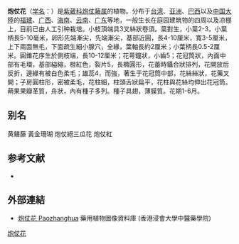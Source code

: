 {{Speciesbox
| name = 炮仗花
| status = 
| status_system = 
| image = Pyrostegia_venusta1.JPG
| image_width = 250px
| genus = Pyrostegia
| species = venusta
| authority = (Ker-Gawl.) Miers in Proc.
}}

'''炮仗花'''（[[学名|学名]]：{{lang|la|''Pyrostegia venusta''}}）是[[紫葳科|紫葳科]][[炮仗藤属|炮仗藤属]]的植物。分布于[[台湾|台湾]]、[[亚洲|亚洲]]、[[巴西|巴西]]以及[[中国大陸|中国大陸]]的[[福建|福建]]、[[广西|广西]]、[[海南|海南]]、[[云南|云南]]、[[广东|广东]]等地，一般生长在庭园建筑物的四周以及凉棚上，目前已由人工引种栽培。小枝頂端具3叉絲狀卷須。葉對生，小葉2-3，小葉柄長5-10毫米，卵形先端漸尖，先端漸尖，基部近圓，長4-10厘米，寬3-5厘米，上下兩面無毛，下面疏生細小腺穴，全緣，葉軸長約2厘米；小葉柄長0.5-2厘米。圓錐花序生於側枝端，長10-12厘米；花萼鐘狀，小齒5；花冠筒狀，內面中部有毛環，基部縊縮，橙紅色，裂片5，長橢圓形，花蕾時鑷合狀排列，花開放后反折，邊緣有被白色柔毛；雄蕊4，而強，著生于花冠筒中部，花絲絲狀，花藥叉開；子房圓柱形，密被柔毛，花柱細，柱頭舌狀扁平，花柱與花絲均伸出花冠筒。蒴果果瓣革質，舟狀，內有種子多列。種子具翅，薄膜質。花期1-6月。

== 别名 ==
黄鳝藤 黃金珊瑚 炮仗絕三瓜花 炮仗紅

== 参考文献 ==
<div class="references-small">
* {{cite web| url =http://www.bioinfo.cn/db05/KmzwSpecies.php?action=view&id=2423| title =炮仗花| work =《中国高等植物数据库全库》| publisher =中国科学院微生物研究所| author =昆明植物研究所| accessdate =2009-02-23| deadurl =yes| archiveurl =https://web.archive.org/web/20160305034326/http://www.bioinfo.cn/db05/KmzwSpecies.php?action=view&id=2423| archivedate =2016-03-05}}
</div>

==外部連結==		
* [http://libproject.hkbu.edu.hk/was40/detail?lang=ch&channelid=1288&searchword=herb_id=D01293 炮仗花 Paozhanghua] {{Wayback|url=http://libproject.hkbu.edu.hk/was40/detail?lang=ch&channelid=1288&searchword=herb_id=D01293 |date=20160304202925 }} 藥用植物圖像資料庫 (香港浸會大學中醫藥學院) {{zh-hant}}{{en}}
{{Taxonbar|from=Q3142937}}

[[Category:炮仗藤属|炮仗花]]


{{植物小作品}}